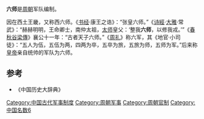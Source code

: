 '''六师'''是[[周朝|周朝]]军队编制。

因在西土王畿，又称西六师。《[[书经|书经]]·康王之诰》：“张皇六师。”《[[诗經|诗經]]·[[詩經|大雅]]·常武》：“赫赫明明，王命卿士，南仲太祖，[[太师|太师]]皇父：‘整我'''六师'''，以修我戎。’”《[[春秋谷梁傳|春秋谷梁傳]]》襄公十一年：“古者天子六师。”《[[周礼|周礼]]》称六军，其《地官·小司徒》：“五人为伍，五伍为两，四两为卒，五卒为旅，五旅为师，五师为军。”后来称[[皇帝|皇帝]]亲自统帅的军队为六师。

==参考==
*《中国历史大辞典》

[[Category:中国古代军事制度|Category:中国古代军事制度]]
[[Category:周朝军事|Category:周朝军事]]
[[Category:周朝官制|Category:周朝官制]]
[[Category:中国名数6|Category:中国名数6]]